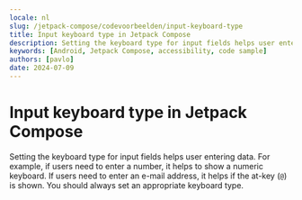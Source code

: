 ```yaml
---
locale: nl
slug: /jetpack-compose/codevoorbeelden/input-keyboard-type
title: Input keyboard type in Jetpack Compose
description: Setting the keyboard type for input fields helps user entering data.
keywords: [Android, Jetpack Compose, accessibility, code sample]
authors: [pavlo]
date: 2024-07-09
---
```


# Input keyboard type in Jetpack Compose

Setting the keyboard type for input fields helps user entering data. For example, if users need to enter a number, it helps to show a numeric keyboard. If users need to enter an e-mail address, it helps if the at-key (`@`) is shown. You should always set an appropriate keyboard type.

<CodeSample id="input-keyboard-type" platform="jetpack-compose" locale="nl"/>
